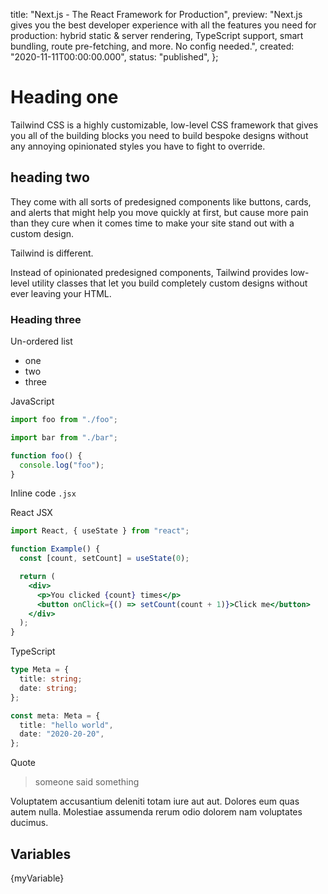 
  title: "Next.js - The React Framework for Production",
  preview:
    "Next.js gives you the best developer experience with all the features you need for production: hybrid static & server rendering, TypeScript support, smart bundling, route pre-fetching, and more. No config needed.",
  created: "2020-11-11T00:00:00.000",
  status: "published",
};

# Heading one

Tailwind CSS is a highly customizable, low-level CSS framework that gives you
all of the building blocks you need to build bespoke designs without any
annoying opinionated styles you have to fight to override.

## heading two

They come with all sorts of predesigned components like buttons, cards, and
alerts that might help you move quickly at first, but cause more pain than they
cure when it comes time to make your site stand out with a custom design.

Tailwind is different.

Instead of opinionated predesigned components, Tailwind provides low-level
utility classes that let you build completely custom designs without ever
leaving your HTML.

### Heading three

Un-ordered list

- one
- two
- three

JavaScript

```js
import foo from "./foo";

import bar from "./bar";

function foo() {
  console.log("foo");
}
```

Inline code `.jsx`

React JSX

```jsx
import React, { useState } from "react";

function Example() {
  const [count, setCount] = useState(0);

  return (
    <div>
      <p>You clicked {count} times</p>
      <button onClick={() => setCount(count + 1)}>Click me</button>
    </div>
  );
}
```

TypeScript

```ts
type Meta = {
  title: string;
  date: string;
};

const meta: Meta = {
  title: "hello world",
  date: "2020-20-20",
};
```

Quote

> someone said something

Voluptatem accusantium deleniti totam iure aut aut. Dolores eum quas autem
nulla. Molestiae assumenda rerum odio dolorem nam voluptates ducimus.

## Variables

<div>{myVariable}</div>
